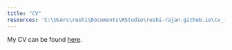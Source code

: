 ---
title: "CV"
resources: 'C:\Users\reshi\Documents\RStudio\reshi-rajan.github.io\cv_files\Rajan_CV_January_2024.pdf'
---

My CV can be found [here](https://1drv.ms/b/s!AqgsL3oz1dqk7wHBI3MQBNbtcetr?e=jX7s1o).
